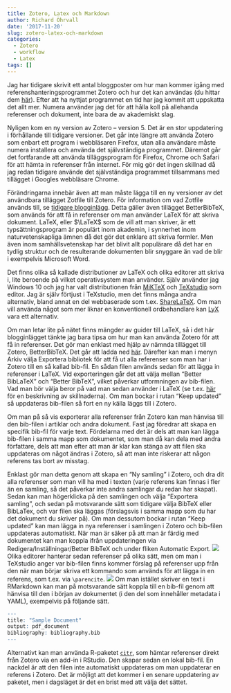 ```yaml
---
title: Zotero, Latex och Markdown
author: Richard Öhrvall
date: '2017-11-20'
slug: zotero-latex-och-markdown
categories:
  - Zotero
  - workflow
  - Latex
tags: []
---
```

Jag har tidigare skrivit ett antal bloggposter om hur man kommer igång med referenshanteringsprogrammet Zotero och hur det kan användas (du hittar dem [här](https://richardohrvall.rbind.io/sv/categories/zotero/)). Efter att ha nyttjat programmet en tid har jag kommit att uppskatta det allt mer. Numera använder jag det för att hålla koll på allehanda referenser och dokument, inte bara de av akademiskt slag.

Nyligen kom en ny version av Zotero -- version 5. Det är en stor uppdatering i förhållande till tidigare versioner. Det går inte längre att använda Zotero som enbart ett program i webbläsaren Firefox, utan alla användare måste numera installera och använda det självständiga programmet. Däremot går det fortfarande att använda tilläggsprogram för Firefox, Chrome och Safari för att hämta in referenser från internet. För mig gör det ingen skillnad då jag redan tidigare använde det självständiga programmet tillsammans med tillägget i Googles webbläsare Chrome.

Förändringarna innebär även att man måste lägga till en ny versioner av det användbara tillägget Zotfile till Zotero. För information om vad Zotfile används till, se [tidigare blogginlägg](https://richardohrvall.rbind.io/sv/2016/07/01/kombinera-zotero-med-dropbox/). Detta gäller även tillägget BetterBibTeX, som används för att få in referenser om man använder LaTeX för att skriva dokument. LaTeX, eller $\LaTeX$ som de vill att man skriver, är ett typsättningsprogram är populärt inom akademin, i synnerhet inom naturvetenskapliga ämnen då det gör det enklare att skriva formler. Men även inom samhällsvetenskap har det blivit allt populärare då det har en tydlig struktur och de resulterande dokumenten blir snyggare än vad de blir i exempelvis Microsoft Word.

Det finns olika så kallade distributioner av LaTeX och olika editorer att skriva i, lite beroende på vilket operativsystem man använder. Själv använder jag Windows 10 och jag har valt distributionen från [MiKTeX](https://miktex.org/) och [TeXstudio](https://www.texstudio.org/) som editor. Jag är själv förtjust i TeXstudio, men det finns många andra alternativ, bland annat en del webbaserade som t.ex. [ShareLaTeX](https://www.sharelatex.com/). Om man vill använda något som mer liknar en konventionell ordbehandlare kan [LyX](https://www.lyx.org/) vara ett alternativ.

Om man letar lite på nätet finns mängder av guider till LaTeX, så i det här blogginlägget tänkte jag bara tipsa om hur man kan använda Zotero för att få in referenser. Det gör man enklast med hjälp av nämnda tillägget till Zotero, BetterBibTeX. Det går att ladda ned [här](https://github.com/retorquere/zotero-better-bibtex). Därefter kan man i menyn Arkiv välja Exportera bibliotek för att få ut alla referenser som man har i Zotero till en så kallad bib-fil. En sådan filen används sedan för att lägga in referenser i LaTeX. Vid exporteringen går det att välja mellan "Better BibLaTeX" och "Better BibTeX", vilket påverkar utformningen av bib-filen. Vad man bör välja beror på vad man sedan använder i LaTeX (se t.ex. [här](https://tex.stackexchange.com/questions/25701/bibtex-vs-biber-and-biblatex-vs-natbib) för en beskrivning av skillnaderna). Om man bockar i rutan "Keep updated" så uppdateras bib-filen så fort en ny källa läggs till i Zotero.

Om man på så vis exporterar alla referenser från Zotero kan man hänvisa till den bib-filen i artiklar och andra dokument. Fast jag föredrar att skapa en specifik bib-fil för varje text. Fördelarna med det är dels att man kan lägga bib-filen i samma mapp som dokumentet, som man då kan dela med andra författare, dels att man efter att man är klar kan stänga av att filen ska uppdateras om något ändras i Zotero, så att man inte riskerar att någon referens tas bort av misstag.

Enklast gör man detta genom att skapa en "Ny samling" i Zotero, och dra dit alla referenser som man vill ha med i texten (varje referens kan finnas i fler än en samling, så det påverkar inte andra samlingar du redan har skapat). Sedan kan man högerklicka på den samlingen och välja "Exportera samling", och sedan på motsvarande sätt som tidigare välja BibTeX eller BibLaTex, och var filen ska läggas (förslagsvis i samma mapp som du har det dokument du skriver på). Om man dessutom bockar i rutan "Keep updated" kan man lägga in nya referenser i samlingen i Zotero och bib-filen uppdateras automatiskt. När man är säker på att man är färdig med dokumentet kan man koppla ifrån uppdateringen via Redigera/Inställningar/Better BibTeX och under fliken Automatic Export.
![](/img/posts/Zotero_export.png)
Olika editorer hanterar sedan referenser på olika sätt, men om man i TeXstudio anger var bib-filen finns kommer förslag på referenser upp från den när man börjar skriva ett kommando som används för att lägga in en referens, som t.ex. via `\parencite`.
![](/img/posts/cite_texstudio.png)
Om man istället skriver en text i RMarkdown kan man på motsvarande sätt koppla till en bib-fil genom att hänvisa till den i början av dokumentet (i den del som innehåller metadata i YAML), exempelvis på följande sätt.
```r
---
title: "Sample Document"
output: pdf_document
bibliography: bibliography.bib
---

```
Alternativt kan man använda R-paketet [`citr`](https://cran.r-project.org/web/packages/citr/index.html), som hämtar referenser direkt från Zotero via en add-in i RStudio. Den skapar sedan en lokal bib-fil. En nackdel är att den filen inte automatiskt uppdateras om man uppdaterar en referens i Zotero. Det är möjligt att det kommer i en senare uppdatering av paketet, men i dagsläget är det en brist med att välja det sättet.


